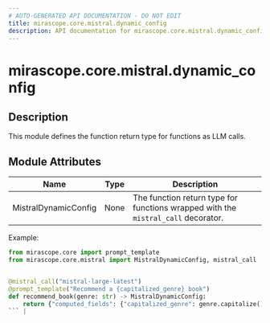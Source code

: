 ```yaml
---
# AUTO-GENERATED API DOCUMENTATION - DO NOT EDIT
title: mirascope.core.mistral.dynamic_config
description: API documentation for mirascope.core.mistral.dynamic_config
---
```


# mirascope.core.mistral.dynamic_config

<ApiType type="Module" />

## Description

This module defines the function return type for functions as LLM calls.

## Module Attributes

| Name | Type | Description |
| ---- | ---- | ----------- |
| MistralDynamicConfig | None | The function return type for functions wrapped with the `mistral_call` decorator.

Example:

```python
from mirascope.core import prompt_template
from mirascope.core.mistral import MistralDynamicConfig, mistral_call


@mistral_call("mistral-large-latest")
@prompt_template("Recommend a {capitalized_genre} book")
def recommend_book(genre: str) -> MistralDynamicConfig:
    return {"computed_fields": {"capitalized_genre": genre.capitalize()}}
``` |


